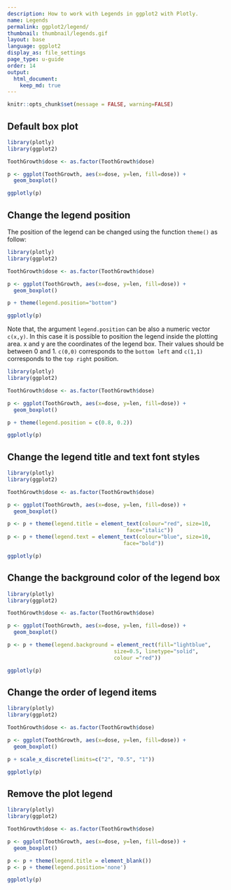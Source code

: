 ```yaml
---
description: How to work with Legends in ggplot2 with Plotly.
name: Legends
permalink: ggplot2/legend/
thumbnail: thumbnail/legends.gif
layout: base
language: ggplot2
display_as: file_settings
page_type: u-guide
order: 14
output:
  html_document:
    keep_md: true
---
```


```r
knitr::opts_chunk$set(message = FALSE, warning=FALSE)
```

## Default box plot


```r
library(plotly)
library(ggplot2)

ToothGrowth$dose <- as.factor(ToothGrowth$dose)

p <- ggplot(ToothGrowth, aes(x=dose, y=len, fill=dose)) + 
  geom_boxplot()

ggplotly(p)
```


<!--------------------- EXAMPLE BREAK ------------------------->

## Change the legend position

The position of the legend can be changed using the function `theme()` as follow:


```r
library(plotly)
library(ggplot2)

ToothGrowth$dose <- as.factor(ToothGrowth$dose)

p <- ggplot(ToothGrowth, aes(x=dose, y=len, fill=dose)) + 
  geom_boxplot()

p + theme(legend.position="bottom")

ggplotly(p)
```
Note that, the argument `legend.position` can be also a numeric vector `c(x,y)`. In this case it is possible to position the legend inside the plotting area. x and y are the coordinates of the legend box. Their values should be between 0 and 1. `c(0,0)` corresponds to the `bottom left` and `c(1,1)` corresponds to the `top right` position.


```r
library(plotly)
library(ggplot2)

ToothGrowth$dose <- as.factor(ToothGrowth$dose)

p <- ggplot(ToothGrowth, aes(x=dose, y=len, fill=dose)) + 
  geom_boxplot()

p + theme(legend.position = c(0.8, 0.2))

ggplotly(p)
```


<!--------------------- EXAMPLE BREAK ------------------------->

## Change the legend title and text font styles



```r
library(plotly)
library(ggplot2)

ToothGrowth$dose <- as.factor(ToothGrowth$dose)

p <- ggplot(ToothGrowth, aes(x=dose, y=len, fill=dose)) + 
  geom_boxplot()

p <- p + theme(legend.title = element_text(colour="red", size=10, 
                                      face="italic"))
p <- p + theme(legend.text = element_text(colour="blue", size=10, 
                                     face="bold"))

ggplotly(p)
```

<!--------------------- EXAMPLE BREAK ------------------------->

## Change the background color of the legend box



```r
library(plotly)
library(ggplot2)

ToothGrowth$dose <- as.factor(ToothGrowth$dose)

p <- ggplot(ToothGrowth, aes(x=dose, y=len, fill=dose)) + 
  geom_boxplot()

p <- p + theme(legend.background = element_rect(fill="lightblue",
                                  size=0.5, linetype="solid", 
                                  colour ="red"))

ggplotly(p)
```

<!--------------------- EXAMPLE BREAK ------------------------->

## Change the order of legend items



```r
library(plotly)
library(ggplot2)

ToothGrowth$dose <- as.factor(ToothGrowth$dose)

p <- ggplot(ToothGrowth, aes(x=dose, y=len, fill=dose)) + 
  geom_boxplot()

p + scale_x_discrete(limits=c("2", "0.5", "1"))

ggplotly(p)
```


<!--------------------- EXAMPLE BREAK ------------------------->

## Remove the plot legend



```r
library(plotly)
library(ggplot2)

ToothGrowth$dose <- as.factor(ToothGrowth$dose)

p <- ggplot(ToothGrowth, aes(x=dose, y=len, fill=dose)) + 
  geom_boxplot()

p <- p + theme(legend.title = element_blank())
p <- p + theme(legend.position='none')

ggplotly(p)
```


<!--------------------- EXAMPLE BREAK ------------------------->

